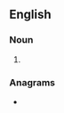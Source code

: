 {{also|Pollers}}
==English==

===Noun===
{{head|en|noun form}}

# {{plural of|en|poller}}

===Anagrams===
* {{anagrams|en|a=elloprs|repolls}}